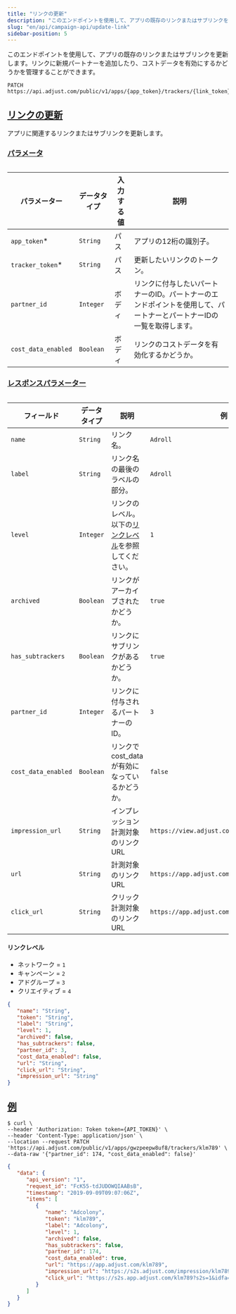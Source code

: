 ```yaml
---
title: "リンクの更新"
description: "このエンドポイントを使用して、アプリの既存のリンクまたはサブリンクを更新します。"
slug: "en/api/campaign-api/update-link"
sidebar-position: 5
---
```

このエンドポイントを使用して、アプリの既存のリンクまたはサブリンクを更新します。リンクに新規パートナーを追加したり、コストデータを有効にするかどうかを管理することができます。
<codeblock title="エンドポイント" highlight="{app_token}/trackers/{link_token}"> 

```http
PATCH https://api.adjust.com/public/v1/apps/{app_token}/trackers/{link_token}
```

</CodeBlock> 

[リンクの更新](update-link)
---------------------

アプリに関連するリンクまたはサブリンクを更新します。

### [パラメータ](parameters)

<table> 

|       パラメーター        |  データタイプ   | 入力する値 |                              説明                              |
|---------------------|-----------|-------|--------------------------------------------------------------|
| `app_token`\*      | `String`  | パス    | アプリの12桁の識別子。                                                 |
| `tracker_token`\*  | `String`  | パス    | 更新したいリンクのトークン。                                               |
| `partner_id`        | `Integer` | ボディ   | リンクに付与したいパートナーのID。パートナーのエンドポイントを使用して、パートナーとパートナーIDの一覧を取得します。 |
| `cost_data_enabled` | `Boolean` | ボディ   | リンクのコストデータを有効化するかどうか。                                        |

</Table> 

### [レスポンスパラメーター](response-parameters)

<table search> 

|        フィールド        |  データタイプ   |                     説明                      |                      例                      |
|---------------------|-----------|---------------------------------------------|---------------------------------------------|
| `name`              | `String`  | リンク名。                                       | `Adroll`                                    |
| `label`             | `String`  | リンク名の最後のラベルの部分。                             | `Adroll`                                    |
| `level`             | `Integer` | リンクのレベル。以下の[リンクレベル](#link-levels)を参照してください。 | `1`                                         |
| `archived`          | `Boolean` | リンクがアーカイブされたかどうか。                           | `true`                                      |
| `has_subtrackers`   | `Boolean` | リンクにサブリンクがあるかどうか。                           | `true`                                      |
| `partner_id`        | `Integer` | リンクに付与されるパートナーのID。                          | `3`                                         |
| `cost_data_enabled` | `Boolean` | リンクでcost\_dataが有効になっているかどうか。               | `false`                                     |
| `impression_url`    | `String`  | インプレッション計測対象のリンクURL                         | `https://view.adjust.com/impression/abc123` |
| `url`               | `String`  | 計測対象のリンクURL                                 | `https://app.adjust.com/abc123`             |
| `click_url`         | `String`  | クリック計測対象のリンクURL                             | `https://app.adjust.com/abc123`             |

</Table> 

#### リンクレベル

* ネットワーク = `1`
* キャンペーン = `2`
* アドグループ = `3`
* クリエイティブ = `4`

<codeblock title="レスポンスの形式"> 

```json
{
   "name": "String",
   "token": "String",
   "label": "String",
   "level": 1,
   "archived": false,
   "has_subtrackers": false,
   "partner_id": 3,
   "cost_data_enabled": false,
   "url": "String",
   "click_url": "String",
   "impression_url": "String"
}
```

</CodeBlock> 

[例](example)
------------

<codeblock title="cURL" highlight="gwzpeepw8uf8, klm789"> 

```console
$ curl \
--header 'Authorization: Token token={API_TOKEN}' \
--header 'Content-Type: application/json' \
--location --request PATCH 'https://api.adjust.com/public/v1/apps/gwzpeepw8uf8/trackers/klm789' \
--data-raw '{"partner_id": 174, "cost_data_enabled": false}'
```

</CodeBlock> <codeblock title="成功レスポンス"> 

```json
{
   "data": {
      "api_version": "1",
      "request_id": "FcK55-tdJUDOWQIAABsB",
      "timestamp": "2019-09-09T09:07:06Z",
      "items": [
         {
            "name": "Adcolony",
            "token": "klm789",
            "label": "Adcolony",
            "level": 1,
            "archived": false,
            "has_subtrackers": false,
            "partner_id": 174,
            "cost_data_enabled": true,
            "url": "https://app.adjust.com/klm789",
            "impression_url": "https://s2s.adjust.com/impression/klm789?s2s=1&idfa=[IDFA]&gps_adid=[GOOGLE_AD_ID]&ip_address=  [IP_ADDRESS]&adcolony_click_id=[CLICK_ID]&android_id_upper_sha1=[SHA1_ANDROID_ID]&cost_id=[CLICK_ID]&cost_type=[BID_TYPE]&cost_amount=[BID]&cost_currency=USD",
            "click_url": "https://s2s.app.adjust.com/klm789?s2s=1&idfa=[IDFA]&gps_adid=[GOOGLE_AD_ID]&ip_address=[IP_ADDRESS]&adcolony_click_id=[CLICK_ID]&android_id_upper_sha1=[SHA1_ANDROID_ID]&cost_id=[CLICK_ID]&cost_type=[BID_TYPE]&cost_amount=[BID]&cost_currency=USD"
         }
      ]
   }
}
```

</CodeBlock>

